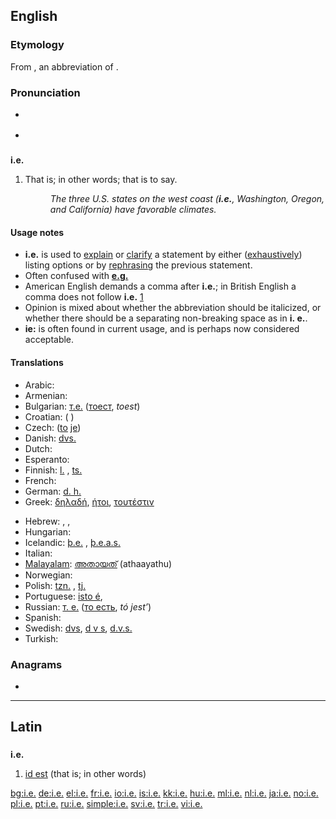 {{also|Appendix:Variations of "ie"}}
==English==

===Etymology===
From {{etyl|la}} {{term|i.e.|lang=la}}, an abbreviation of {{term|lang=la|id est||that is}}.

===Pronunciation===
* {{a|RP|US}} {{IPA|/ˌaɪˈiː/}}
* {{audio|en-us-i.e..ogg|Audio (US)}}

==={{abbreviation}}===
'''i.e.'''

# {{context|[[initialism]]}} That is; in other words; that is to say.
#: ''The three U.S. states on the west coast ('''i.e.''', Washington, Oregon, and California) have favorable climates.''

====Usage notes====
* '''i.e.''' is used to [[explain]] or [[clarify]] a statement by either ([[exhaustively]]) listing options or by [[rephrasing]] the previous statement.
* Often confused with '''[[e.g.]]'''
* American English demands a comma after '''i.e.'''; in British English a comma does not follow '''i.e.''' [http://dictionary.reference.com/help/faq/language/g58.html]
* Opinion is mixed about whether the abbreviation should be italicized, or whether there should be a separating non-breaking space as in '''i.&nbsp;e.'''.
* '''ie:''' is often found in current usage, and is perhaps now considered acceptable.

====Translations====
{{trans-top|that is}}
* Arabic: {{Arab|[[يعني]]}} {{IPAchar|(yáʕni)}}
* Armenian: {{t|hy|այսինքն|tr=aysink’n}}
* Bulgarian: [[т.е.]] ([[тоест]], ''toest'')
* Croatian: {{t-|hr|tj.}} ({{l|hr|to|tȏ}} {{l|hr|jest|jȅst}})
* Czech: {{t+|cs|tj.}} ([[to]] [[je]])
* Danish: [[dvs.]] {{i|[[det]] [[vil]] [[sige]]}}
* Dutch: {{t-|nl|d.w.z.}} {{i|[[dat]] [[wil]] [[zeggen]]}}
* Esperanto: {{t-|eo|t.e.|xs=Esperanto}}
* Finnish: [[l.]] {{i|[[eli]]}}, [[ts.]] {{i|[[toisin sanoen]]}}
* French: {{t+|fr|c.-à-d.}}
* German: [[d. h.]] {{i|[[das heißt]]}}
* Greek: [[δηλαδή]], [[ήτοι]], [[τουτέστιν]]
{{trans-mid}}
* Hebrew: {{t|he|דהיינו|tr=deháinu}},  {{t|he|כלומר|tr=klomár}},  {{t|he|זאת אומרת|tr=zót oméret}}
* Hungarian: {{t+|hu|azaz}}
* Icelandic: [[þ.e.]] {{i|[[það]] [[er]]}}, [[þ.e.a.s.]] {{i|[[það]] [[er]] [[að]] [[segja]]}}
* Italian: {{t+|it|cioè}}
* [[Malayalam]]: [[അതായത്]] (athaayathu)
* Norwegian: {{t+|no|dvs.}}
* Polish: [[tzn.]] {{i|[[to]] [[znaczy]]}}, [[tj.]] {{i|[[to]] [[jest]]}}
* Portuguese: [[isto é]],  {{t|pt|ou seja}}
* Russian: [[т. е.]] ([[то есть]], ''tó jest’'')
* Spanish: {{t+|es|es decir}}
* Swedish: [[dvs]], [[d v s]], [[d.v.s.]] {{i|[[det]] [[vill]] [[säga]]}}
* Turkish: {{t+|tr|yani}}
{{trans-bottom}}

===Anagrams===
* {{alphagram|[[EI#English|EI]]}}

----

==Latin==

==={{abbreviation|Latin}}===
'''i.e.'''

# [[id est]] (that is; in other words)

[[bg:i.e.]]
[[de:i.e.]]
[[el:i.e.]]
[[fr:i.e.]]
[[io:i.e.]]
[[is:i.e.]]
[[kk:i.e.]]
[[hu:i.e.]]
[[ml:i.e.]]
[[nl:i.e.]]
[[ja:i.e.]]
[[no:i.e.]]
[[pl:i.e.]]
[[pt:i.e.]]
[[ru:i.e.]]
[[simple:i.e.]]
[[sv:i.e.]]
[[tr:i.e.]]
[[vi:i.e.]]